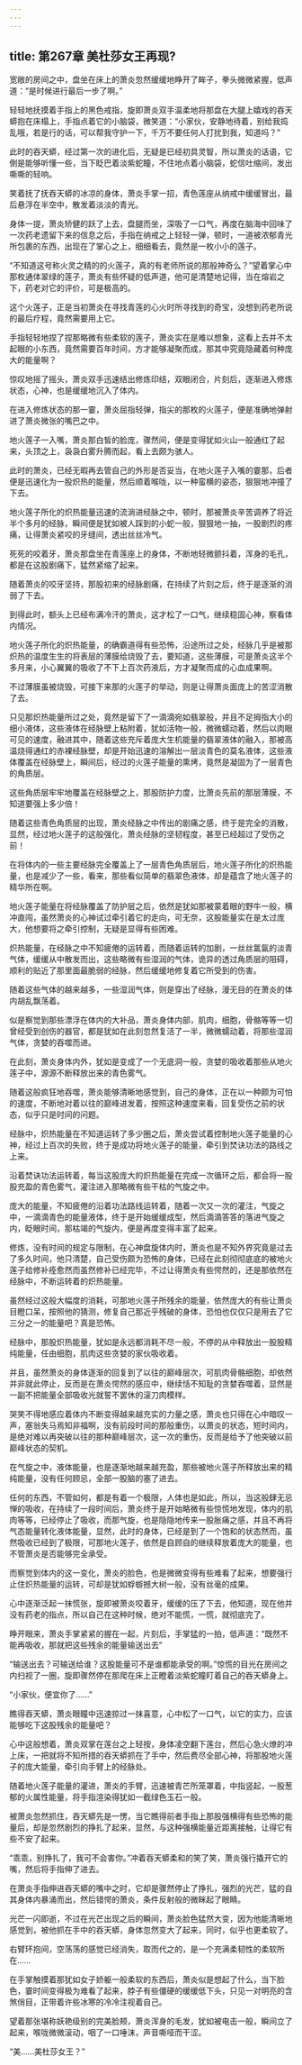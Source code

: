 ```yaml
---
---
---
```

title: 第267章 美杜莎女王再现?
---



宽敞的房间之中，盘坐在床上的萧炎忽然缓缓地睁开了眸子，拳头微微紧握，低声道：“是时候进行最后一步了啊。”

轻轻地抚摸着手指上的黑色戒指，旋即萧炎双手温柔地将那盘在大腿上嬉戏的吞天蟒抱在床榻上，手指点着它的小脑袋，微笑道：“小家伙，安静地待着，别给我捣乱哦，若是行的话，可以帮我守护一下，千万不要任何人打扰到我，知道吗？”

此时的吞天蟒，经过第一次的进化后，无疑是已经初具灵智，所以萧炎的话语，它倒是能够听懂一些，当下眨巴着淡紫蛇瞳，不住地点着小脑袋，蛇信吐缩间，发出嘶嘶的轻响。

笑着抚了抚吞天蟒的冰凉的身体，萧炎手掌一招，青色莲座从纳戒中缓缓冒出，最后悬浮在半空中，散发着淡淡的青光。

身体一提，萧炎矫健的跃了上去，盘腿而坐，深吸了一口气，再度在脑海中回味了一次药老遗留下来的信息之后，手指在纳戒之上轻轻一弹，顿时，一道被浓郁青光所包裹的东西，出现在了掌心之上，细细看去，竟然是一枚小小的莲子。

“不知道这号称火灵之精的的火莲子，真的有老师所说的那般神奇么？”望着掌心中那枚通体翠绿的莲子，萧炎有些怀疑的低声道，他可是清楚地记得，当在熔岩之下，药老对它的评价，可是极高的。

这个火莲子，正是当初萧炎在寻找青莲的心火时所寻找到的奇宝，没想到药老所说的最后疗程，竟然需要用上它。

手指轻轻地捏了捏那略微有些柔软的莲子，萧炎实在是难以想象，这看上去并不太起眼的小东西，竟然需要百年时间，方才能够凝聚而成，那其中究竟隐藏着何种庞大的能量啊？

惊叹地摇了摇头，萧炎双手迅速结出修炼印结，双眼闭合，片刻后，逐渐进入修炼状态，心神，也是缓缓地沉入了体内。

在进入修炼状态的那一霎，萧炎屈指轻弹，指尖的那枚的火莲子，便是准确地弹射进了萧炎微张的嘴巴之中。

地火莲子一入嘴，萧炎那白皙的脸庞，骤然间，便是变得犹如火山一般通红了起来，头顶之上，袅袅白雾升腾而起，看上去颇为骇人。

此时的萧炎，已经无暇再去管自己的外形是否妥当，在地火莲子入嘴的霎那，后者便是迅速化为一股炽热的能量，然后顺着喉咙，以一种蛮横的姿态，狠狠地冲撞了下去。

地火莲子所化的炽热能量迅速的流淌进经脉之中，顿时，那被萧炎辛苦调养了将近半个多月的经脉，瞬间便是犹如被人踩到的小蛇一般，狠狠地一抽，一股剧烈的疼痛，让得萧炎紧咬的牙缝间，透出丝丝冷气。

死死的咬着牙，萧炎那盘坐在青莲座上的身体，不断地轻微颤抖着，浑身的毛孔，都是在这股剧痛下，猛然紧缩了起来。

随着萧炎的咬牙坚持，那股初来的经脉剧痛，在持续了片刻之后，终于是逐渐的消弱了下去。

到得此时，额头上已经布满冷汗的萧炎，这才松了一口气，继续稳固心神，察看体内情况。

地火莲子所化的炽热能量，的确霸道得有些恐怖，沿途所过之处，经脉几乎是被那炽热的温度生生的将表层的薄膜给烧毁了去，要知道，这些薄膜，可是萧炎这半个多月来，小心翼翼的吸收了不下上百次药液后，方才凝聚而成的心血成果啊。

不过薄膜虽被烧毁，可接下来那的火莲子的举动，则是让得萧炎面庞上的苦涩消散了去。

只见那炽热能量所过之处，竟然是留下了一滴滴宛如翡翠般，并且不足拇指大小的细小液体，这些液体在经脉壁上粘附着，犹如活物一般，微微蠕动着，然后以肉眼可见的速度，融进其中，随着这些充斥着庞大生机能量的翡翠液体的融入，那被高温烧得通红的赤裸经脉壁，却是开始迅速的溶解出一层淡青色的莫名液体，这些液体覆盖在经脉壁上，瞬间后，经过的火莲子能量的熏烤，竟然是凝固为了一层青色的角质层。

这些角质层牢牢地覆盖在经脉壁之上，那股防护力度，比萧炎先前的那层薄膜，不知道要强上多少倍！

随着这些青色角质层的出现，萧炎经脉之中传出的剧痛之感，终于是完全的消散，显然，经过地火莲子的这般强化，萧炎经脉的坚韧程度，甚至已经超过了受伤之前！

在将体内的一些主要经脉完全覆盖上了一层青色角质层后，地火莲子所化的炽热能量，也是减少了一些，看来，那些看似简单的翡翠色液体，却是蕴含了地火莲子的精华所在啊。

地火莲子能量在将经脉覆盖了防护层之后，依然是犹如那被蒙着眼的野牛一般，横冲直闯，虽然萧炎的心神试过牵引着它的走向，可无奈，这股能量实在是太过庞大，他想要将之牵引控制，无疑是显得有些困难。

炽热能量，在经脉之中不知疲倦的运转着，而随着运转的加剧，一丝丝氲氤的淡青气体，缓缓从中散发而出，这些略微有些湿润的气体，诡异的透过角质层的阻碍，顺利的贴近了那里面最脆弱的经脉，然后缓缓地修复着它所受到的伤害。

随着这些气体的越来越多，一些湿润气体，则是穿出了经脉，漫无目的在萧炎的体内胡乱飘荡着。

似是察觉到那些漂浮在体内的大补品，萧炎身体内部，肌肉，细胞，骨骼等等一切曾经受到创伤的器官，都是犹如在此刻忽然复活了一半，微微蠕动着，将那些湿润气体，贪婪的吞噬而进。

在此刻，萧炎身体内外，犹如是变成了一个无底洞一般，贪婪的吸收着那些从地火莲子中，源源不断释放出来的青色雾气。

随着这般疯狂地吞噬，萧炎能够清晰地感觉到，自己的身体，正在以一种颇为可怕的速度，不断地对着以往的巅峰进发着，按照这种速度来看，回复受伤之前的状态，似乎只是时间的问题。

经脉中，炽热能量在不知道运转了多少圈之后，萧炎尝试着控制地火莲子能量的心神，经过上百次的失败，终于是成功将地火莲子的能量，牵引到焚诀功法的路线之上来。

沿着焚诀功法运转着，每当这股庞大的炽热能量在完成一次循环之后，都会将一股股充盈的青色雾气，灌注进入那略微有些干枯的气旋之中。

庞大的能量，不知疲倦的沿着功法路线运转着，随着一次又一次的灌注，气旋之中，一滴滴青色的能量液体，终于是开始缓缓成型，然后滴滴答答的落进气旋之内，眨眼时间，那枯竭的气旋内，便是再度变得丰富了起来。

修炼，没有时间的规定与限制，在心神盘旋体内时，萧炎也是不知外界究竟是过去了多久时间，他只清楚，自己受伤颇为恐怖的身体，已经在此刻彻彻底底的被地火莲子给修补痊愈然而虽然修补已经完毕，不过让得萧炎有些愕然的，还是那依然在经脉中，不断运转着的炽热能量。

虽然经过这般大幅度的消耗，可那地火莲子所残余的能量，依然庞大的有些让萧炎目瞪口呆，按照他的猜测，修复自己那近乎残破的身体，恐怕也仅仅只是用去了它三分之一的能量吧？真是恐怖。

经脉中，那股炽热能量，犹如是永远都消耗不尽一般，不停的从中释放出一股股精纯能量，任由细胞，肌肉这些贪婪的家伙吸收着。

并且，虽然萧炎的身体逐渐的回复到了以往的巅峰层次，可肌肉骨骼细胞，却依然并非就此停止，反而是在萧炎愕然的感应中，继续恬不知耻的贪婪吞噬着，显然是一副不把能量全部吸收光就誓不罢休的滚刀肉模样。

哭笑不得地感应着体内不断变得越来越充实的力量之感，萧炎也只得在心中暗叹一声，塞翁失马焉知非福啊，没有前段时间的那般重伤，以萧炎的状态，短时间内，是绝对难以再突破以往的那种巅峰层次，这一次的重伤，反而是给予了他突破以前巅峰状态的契机。

在气旋之中，液体能量，也是逐渐地越来越充盈，那些被地火莲子所释放出来的精纯能量，没有任何顾忌，全部一股脑的塞了进去。

任何的东西，不管如何，都是有着一个极限，人体也是如此，所以，当这般肆无忌惮的吸收，在持续了一段时间后，萧炎终于是开始略微有些惊慌地发现，体内的肌肉等等，已经停止了吸收，而那气旋，也是隐隐地传来一股胀痛之感，并且不再将气态能量转化液体能量，显然，此时的身体，已经是到了一个饱和的状态然而，虽然吸收已经到了极限，可那地火莲子，依然是自顾自的继续释放着庞大的能量，也不管萧炎是否能够完全承受。

而察觉到体内的这一变化，萧炎的脸色，也是微微变得有些难看了起来，想要强行止住炽热能量的运转，可却是犹如蜉蝣撼大树一般，没有丝毫的成果。

心中逐渐泛起一抹慌张，旋即被萧炎咬着牙，缓缓的压了下去，他知道，现在他并没有药老的指点，所以自己在这种时候，绝对不能慌，一慌，就彻底完了。

睁开眼来，萧炎手掌紧紧的握在一起，片刻后，手掌猛的一拍，低声道：“既然不能再吸收，那就把这些残余的能量输送出去”

“输送出去？可输送给谁？这股能量可不是谁都能承受的啊。”惊慌的目光在房间之内扫视了一圈，旋即骤然停在那爬在床上正瞪着淡紫蛇瞳盯着自己的吞天蟒身上。

“小家伙，便宜你了……”

瞧得吞天蟒，萧炎眼瞳中迅速掠过一抹喜意，心中松了一口气，以它的实力，应该能够吃下这股残余的能量吧？

心中这般想着，萧炎双掌在莲台之上轻按，身体凌空翻下莲台，然后心急火燎的冲上床，一把就将不知所措的吞天蟒抓在了手中，然后费尽全部心神，将那股地火莲子的庞大能量，牵引向手臂上的经脉处。

随着地火莲子能量的灌进，萧炎的手臂，迅速被青芒所笼罩着，中指竖起，一股葱郁的火属性能量，将手指渲染得犹如一截绿色玉石一般。

被萧炎忽然抓住，吞天蟒先是一愣，当它瞧得前者手指上那股强横得有些恐怖的能量后，却是忽然剧烈的挣扎了起来，显然，与这种强横能量近距离接触，让得它有些不安了起来。

“乖乖，别挣扎了，我可不会害你。”冲着吞天蟒柔和的笑了笑，萧炎强行撬开它的嘴，然后将手指伸了进去。

在萧炎手指伸进吞天蟒的嘴中之时，它却是骤然停止了挣扎，强烈的光芒，猛的自其身体内暴涌而出，然后错愕的萧炎，条件反射般的微眯起了眼睛。

光芒一闪即逝，不过在光芒出现之后的瞬间，萧炎脸色猛然大变，因为他能清晰地感觉到，被他抓在手中的吞天蟒，身体忽然变大了起来，同时，似乎也更柔软了。

右臂环抱间，空荡荡的感觉已经消失，取而代之的，是一个充满柔韧性的柔软所在……

在手掌触摸着那犹如女子娇躯一般柔软的东西后，萧炎似是想起了什么，当下脸色，霎时间变得极为难看了起来，脖子有些僵硬的缓缓低下头，只见一对明亮的含煞俏目，正带着许些冰寒的冷冷注视着自己。

望着那张堪称妖艳级别的完美脸颊，萧炎浑身的毛发，犹如被电击一般，瞬间立了起来，喉咙微微滚动，咽了一口唾沫，声音嘶哑而干涩。

“美……美杜莎女王？”